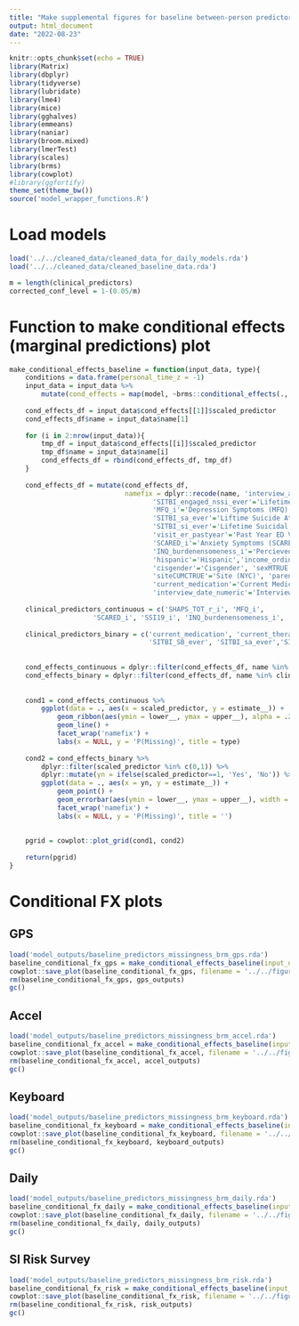 ```yaml
---
title: "Make supplemental figures for baseline between-person predictors of missing data"
output: html_document
date: "2022-08-23"
---
```


```r
knitr::opts_chunk$set(echo = TRUE)
library(Matrix)
library(dbplyr)
library(tidyverse)
library(lubridate)
library(lme4)
library(mice)
library(gghalves)
library(emmeans)
library(naniar)
library(broom.mixed)
library(lmerTest)
library(scales)
library(brms)
library(cowplot)
#library(ggfortify)
theme_set(theme_bw())
source('model_wrapper_functions.R')
```

# Load models

```r
load('../../cleaned_data/cleaned_data_for_daily_models.rda')
load('../../cleaned_data/cleaned_baseline_data.rda')

m = length(clinical_predictors)
corrected_conf_level = 1-(0.05/m)
```

# Function to make conditional effects (marginal predictions) plot
```r
make_conditional_effects_baseline = function(input_data, type){
    conditions = data.frame(personal_time_z = -1)
    input_data = input_data %>%
        mutate(cond_effects = map(model, ~brms::conditional_effects(., effects = 'scaled_predictor', conditions = conditions)))
    
    cond_effects_df = input_data$cond_effects[[1]]$scaled_predictor
    cond_effects_df$name = input_data$name[1]
    
    for (i in 2:nrow(input_data)){
        tmp_df = input_data$cond_effects[[i]]$scaled_predictor
        tmp_df$name = input_data$name[i]
        cond_effects_df = rbind(cond_effects_df, tmp_df)
    }
    
    cond_effects_df = mutate(cond_effects_df,
                             namefix = dplyr::recode(name, 'interview_age_years'='Age (1 Year)*',
                                    'SITBI_engaged_nssi_ever'='Lifetime NSSI (SITBI)',
                                    'MFQ_i'='Depression Symptoms (MFQ)',
                                    'SITBI_sa_ever'='Liftime Suicide Attempt (SITBI)', 'SHAPS_TOT_r_i'='Anhedonia (SHAPS)','comorbidity_current'='# Current Diagnoses',
                                    'SITBI_si_ever'='Lifetime Suicidal Ideaction (SITBI)', 'hospitalization_pastyear' = 'Past Year Hospitalization',
                                    'visit_er_pastyear'='Past Year ED Visit', 'SITBI_SB_ever'='Lifetime Suicidal Behavior (SITBI)',
                                    'SCARED_i'='Anxiety Symptoms (SCARED)', 'SSI19_i'='Suicidal Ideation Severity (SSI)',
                                    'INQ_burdenensomeness_i'='Percieved Burdensomeness (INQ)', 'INQ_thwartedbelonging_i'='Thwarted Belonging (INQ)',
                                    'hispanic'='Hispanic','income_ordinal'='Parental Income',
                                    'cisgender'='Cisgender', 'sexMTRUE'='Assigned Male Sex', 'genderMTRUE'='Male Gender', 'heterosexual'='Heterosexual',
                                    'siteCUMCTRUE'='Site (NYC)', 'parentscollege'='Parent Completed College', 'current_therapy'='Current Therapy',
                                    'current_medication'='Current Medication',
                                    'interview_date_numeric'='Interview Date*'))
    
    clinical_predictors_continuous = c('SHAPS_TOT_r_i', 'MFQ_i',
                     'SCARED_i', 'SSI19_i', 'INQ_burdenensomeness_i', 'INQ_thwartedbelonging_i',  'comorbidity_current')
    
    clinical_predictors_binary = c('current_medication', 'current_therapy', 'hospitalization_pastyear', 'visit_er_pastyear',
                                   'SITBI_SB_ever', 'SITBI_sa_ever','SITBI_engaged_nssi_ever', 'SITBI_si_ever')
    
    
    cond_effects_continuous = dplyr::filter(cond_effects_df, name %in% clinical_predictors_continuous)
    cond_effects_binary = dplyr::filter(cond_effects_df, name %in% clinical_predictors_binary)
    
    
    cond1 = cond_effects_continuous %>%
        ggplot(data = ., aes(x = scaled_predictor, y = estimate__)) +
            geom_ribbon(aes(ymin = lower__, ymax = upper__), alpha = .25)+
            geom_line() +
            facet_wrap('namefix') +
            labs(x = NULL, y = 'P(Missing)', title = type) 
    
    cond2 = cond_effects_binary %>%
        dplyr::filter(scaled_predictor %in% c(0,1)) %>%
        dplyr::mutate(yn = ifelse(scaled_predictor==1, 'Yes', 'No')) %>%
        ggplot(data = ., aes(x = yn, y = estimate__)) +
            geom_point() + 
            geom_errorbar(aes(ymin = lower__, ymax = upper__), width = 0.1)+
            facet_wrap('namefix') +
            labs(x = NULL, y = 'P(Missing)', title = '')
    
    
    pgrid = cowplot::plot_grid(cond1, cond2)
    
    return(pgrid)
}
```

# Conditional FX plots

## GPS
```r
load('model_outputs/baseline_predictors_missingness_brm_gps.rda')
baseline_conditional_fx_gps = make_conditional_effects_baseline(input_data = gps_outputs$models_df, type = 'Baseline Predictors of GPS Missingness')
cowplot::save_plot(baseline_conditional_fx_gps, filename = '../../figures/supplement/baseline_conditional_fx_gps.png', base_height = 7, base_width = 14)
rm(baseline_conditional_fx_gps, gps_outputs)
gc()
```

## Accel
```r
load('model_outputs/baseline_predictors_missingness_brm_accel.rda')
baseline_conditional_fx_accel = make_conditional_effects_baseline(input_data = accel_outputs$models_df, type = 'Baseline Predictors of Accelerometer Missingness')
cowplot::save_plot(baseline_conditional_fx_accel, filename = '../../figures/supplement/baseline_conditional_fx_accel.png', base_height = 7, base_width = 14)
rm(baseline_conditional_fx_accel, accel_outputs)
gc()
```

## Keyboard
```r
load('model_outputs/baseline_predictors_missingness_brm_keyboard.rda')
baseline_conditional_fx_keyboard = make_conditional_effects_baseline(input_data = keyboard_outputs$models_df, type = 'Baseline Predictors of Keyboard Input Missingness')
cowplot::save_plot(baseline_conditional_fx_keyboard, filename = '../../figures/supplement/baseline_conditional_fx_keyboard.png', base_height = 7, base_width = 14)
rm(baseline_conditional_fx_keyboard, keyboard_outputs)
gc()
```

## Daily
```r
load('model_outputs/baseline_predictors_missingness_brm_daily.rda')
baseline_conditional_fx_daily = make_conditional_effects_baseline(input_data = daily_outputs$models_df, type = 'Baseline Predictors of Daily Mood Survey Missingness')
cowplot::save_plot(baseline_conditional_fx_daily, filename = '../../figures/supplement/baseline_conditional_fx_daily.png', base_height = 7, base_width = 14)
rm(baseline_conditional_fx_daily, daily_outputs)
gc()
```

## SI Risk Survey
```r
load('model_outputs/baseline_predictors_missingness_brm_risk.rda')
baseline_conditional_fx_risk = make_conditional_effects_baseline(input_data = risk_outputs$models_df, type = 'Baseline Predictors of Weekly Suicidal Ideation Survey Missingness')
cowplot::save_plot(baseline_conditional_fx_risk, filename = '../../figures/supplement/baseline_conditional_fx_risk.png', base_height = 7, base_width = 14)
rm(baseline_conditional_fx_risk, risk_outputs)
gc()
```